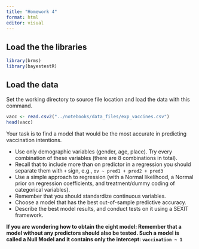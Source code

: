 ```yaml
---
title: "Homework 4"
format: html
editor: visual
---
```


## Load the the libraries

```r
library(brms)
library(bayestestR)
```

## Load the data

Set the working directory to source file location and load the data with this command.

```r
vacc <- read.csv2("../notebooks/data_files/exp_vaccines.csv")
head(vacc)
```

Your task is to find a model that would be the most accurate in predicting vaccination intentions.

-   Use only demographic variables (gender, age, place). Try every combination of these variables (there are 8 combinations in total).
-   Recall that to include more than on predictor in a regression you should separate them with `+` sign, e.g., `ov ~ pred1 + pred2 + pred3`
-   Use a simple approach to regression (with a Normal likelihood, a Normal prior on regression coefficients, and treatment/dummy coding of categorical variables).
-   Remember that you should standardize continuous variables.
-   Choose a model that has the best out-of-sample predictive accuracy.
-   Describe the best model results, and conduct tests on it using a SEXIT framework.

**If you are wondering how to obtain the eight model: Remember that a model without any predictors should also be tested. Such a model is called a Null Model and it contains only the intercept: `vaccination ~ 1`**
